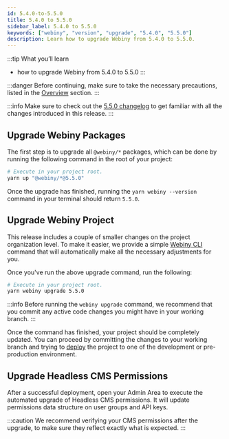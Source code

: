 ```yaml
---
id: 5.4.0-to-5.5.0
title: 5.4.0 to 5.5.0
sidebar_label: 5.4.0 to 5.5.0
keywords: ["webiny", "version", "upgrade", "5.4.0", "5.5.0"]
description: Learn how to upgrade Webiny from 5.4.0 to 5.5.0.
---
```


:::tip What you’ll learn
- how to upgrade Webiny from 5.4.0 to 5.5.0
:::

:::danger
Before continuing, make sure to take the necessary precautions, listed in the [Overview](/docs/how-to-guides/upgrade-webiny/overview#-precaution-measures) section.
:::

:::info
Make sure to check out the [5.5.0 changelog](/docs/changelog/5.5.0) to get familiar with all the changes  introduced in this release.
:::

## Upgrade Webiny Packages

The first step is to upgrade all `@webiny/*` packages, which can be done by running the following command in the root of your project:

```bash
# Execute in your project root.
yarn up "@webiny/*@5.5.0"
```

Once the upgrade has finished, running the `yarn webiny --version` command in your terminal should return `5.5.0`.

## Upgrade Webiny Project

This release includes a couple of smaller changes on the project organization level. To make it easier, we provide a simple [Webiny CLI](/docs/key-topics/webiny-cli) command that will automatically make all the necessary adjustments for you.

Once you've run the above upgrade command, run the following:

```bash
# Execute in your project root.
yarn webiny upgrade 5.5.0
```

:::info
Before running the `webiny upgrade` command, we recommend that you commit any active code changes you might have in your working branch.
:::

Once the command has finished, your project should be completely updated. You can proceed by committing the changes to your working branch and trying to [deploy](/docs/how-to-guides/deployment/deploy-your-project) the project to one of the development or pre-production environment.

## Upgrade Headless CMS Permissions
After a successful deployment, open your Admin Area to execute the automated upgrade of Headless CMS permissions. It will update permissions data structure on user groups and API keys.

:::caution
We recommend verifying your CMS permissions after the upgrade, to make sure they reflect exactly what is expected.
:::
